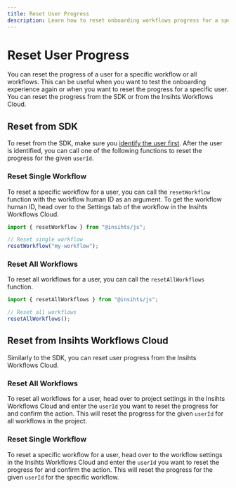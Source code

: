 ```yaml
---
title: Reset User Progress
description: Learn how to reset onboarding workflows progress for a specific user.
---
```


# Reset User Progress

You can reset the progress of a user for a specific workflow or all workflows. This can be useful when you want to test the onboarding experience again or when you want to reset the progress for a specific user. You can reset the progress from the SDK or from the Insihts Workflows Cloud.

## Reset from SDK

To reset from the SDK, make sure you [identify the user first](/getting-started/identify-users). After the user is identified, you can call one of the following functions to reset the progress for the given `userId`.

### Reset Single Workflow

To reset a specific workflow for a user, you can call the `resetWorkflow` function with the workflow human ID as an argument. To get the workflow human ID, head over to the Settings tab of the workflow in the Insihts Workflows Cloud.

```js
import { resetWorkflow } from "@insihts/js";

// Reset single workflow
resetWorkflow("my-workflow");
```

### Reset All Workflows

To reset all workflows for a user, you can call the `resetAllWorkflows` function.

```js
import { resetAllWorkflows } from "@insihts/js";

// Reset all workflows
resetAllWorkflows();
```

## Reset from Insihts Workflows Cloud

Similarly to the SDK, you can reset user progress from the Insihts Workflows Cloud.

### Reset All Workflows



To reset all workflows for a user, head over to project settings in the Insihts Workflows Cloud and enter the `userId` you want to reset the progress for and confirm the action. This will reset the progress for the given `userId` for all workflows in the project.

### Reset Single Workflow



To reset a specific workflow for a user, head over to the workflow settings in the Insihts Workflows Cloud and enter the `userId` you want to reset the progress for and confirm the action. This will reset the progress for the given `userId` for the specific workflow.
